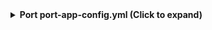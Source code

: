 <details>

<summary><b> Port port-app-config.yml (Click to expand)</b></summary>

```yaml showLineNumbers
resources:
  - kind: repository
    selector:
      query: "true" # JQ boolean query. If evaluated to false - skip syncing the object.
    port:
      entity:
        mappings:
          identifier: ".name" # The Entity identifier will be the repository name.
          title: ".name"
          blueprint: '"githubRepository"'
          properties:
            readme: file://README.md
            url: .html_url
            defaultBranch: .default_branch
  - kind: tag
    selector:
      query: 'true'
    port:
      entity:
        mappings:
          identifier: .name
          title: .name
          blueprint: '"githubTag"'
          properties:
            commit_sha: .commit.sha
          relations:
            repository: .__repository
  - kind: release
    selector:
      query: 'true'
    port:
      entity:
        mappings:
          identifier: .name
          title: .name
          blueprint: '"githubRelease"'
          properties:
            author: .author.login
            description: .body
            release_creation_time: .created_at
          relations:
            tag: .tag_name
            repository: .__repository
```

</details>
